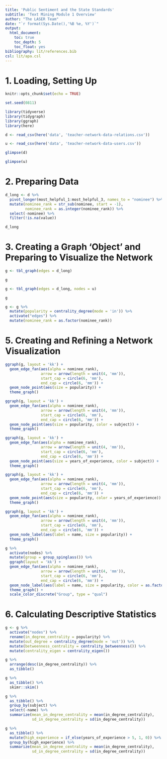 ```yaml
---
title: 'Public Sentiment and the State Standards'
subtitle: 'Text Mining Module 1 Overview'
author: "The LASER Team"
date: "`r format(Sys.Date(),'%B %e, %Y')`"
output:
  html_document:
    toc: true
    toc_depth: 5
    toc_float: yes
bibliography: lit/references.bib
csl: lit/apa.csl
---
```


# 1. Loading, Setting Up

```r
knitr::opts_chunk$set(echo = TRUE)
```

```r
set.seed(0811)

library(tidyverse)
library(tidygraph)
library(ggraph)
library(here)

d <- read_csv(here('data', 'teacher-network-data-relations.csv'))

u <- read_csv(here('data', 'teacher-network-data-users.csv'))

```

```r
glimpse(d)
```

```r
glimpse(u)
```

# 2. Preparing Data

```r
d_long <- d %>% 
  pivot_longer(most_helpful_1:most_helpful_3, names_to = "nominee") %>% 
  mutate(nominee_rank = str_sub(nominee, start = -1),
         nominee_rank = as.integer(nominee_rank)) %>% 
  select(-nominee) %>% 
  filter(!is.na(value))

d_long
```

# 3. Creating a Graph 'Object' and Preparing to Visualize the Network

```r
g <- tbl_graph(edges = d_long)

g
```

```r
g <- tbl_graph(edges = d_long, nodes = u)

g
```

```r
g <- g %>% 
  mutate(popularity = centrality_degree(mode = 'in')) %>% 
  activate("edges") %>% 
  mutate(nominee_rank = as.factor(nominee_rank))
```

# 5. Creating and Refining a Network Visualization

```r
ggraph(g, layout = 'kk') + 
  geom_edge_fan(aes(alpha = nominee_rank), 
                arrow = arrow(length = unit(4, 'mm')),
                start_cap = circle(6, 'mm'),
                end_cap = circle(6, 'mm')) + 
  geom_node_point(aes(size = popularity)) +
  theme_graph()
```

```r
ggraph(g, layout = 'kk') + 
  geom_edge_fan(aes(alpha = nominee_rank), 
                arrow = arrow(length = unit(4, 'mm')),
                start_cap = circle(6, 'mm'),
                end_cap = circle(6, 'mm')) + 
  geom_node_point(aes(size = popularity, color = subject)) +
  theme_graph()
```

```r
ggraph(g, layout = 'kk') + 
  geom_edge_fan(aes(alpha = nominee_rank), 
                arrow = arrow(length = unit(4, 'mm')),
                start_cap = circle(6, 'mm'),
                end_cap = circle(6, 'mm')) + 
  geom_node_point(aes(size = years_of_experience, color = subject)) +
  theme_graph()
```

```r
ggraph(g, layout = 'kk') + 
  geom_edge_fan(aes(alpha = nominee_rank), 
                arrow = arrow(length = unit(4, 'mm')),
                start_cap = circle(6, 'mm'),
                end_cap = circle(6, 'mm')) + 
  geom_node_point(aes(size = popularity, color = years_of_experience)) +
  theme_graph()
```

```r
ggraph(g, layout = 'kk') + 
  geom_edge_fan(aes(alpha = nominee_rank), 
                arrow = arrow(length = unit(4, 'mm')),
                start_cap = circle(6, 'mm'),
                end_cap = circle(6, 'mm')) + 
  geom_node_label(aes(label = name, size = popularity)) +
  theme_graph()
```

```r
g %>%
  activate(nodes) %>%
  mutate(group = group_spinglass()) %>% 
  ggraph(layout = 'kk') + 
  geom_edge_fan(aes(alpha = nominee_rank), 
                arrow = arrow(length = unit(4, 'mm')),
                start_cap = circle(6, 'mm'),
                end_cap = circle(6, 'mm')) + 
  geom_node_label(aes(label = name, size = popularity, color = as.factor(group))) +
  theme_graph() +
  scale_color_discrete("Group", type = "qual")
```

# 6. Calculating Descriptive Statistics

```r
g <- g %>% 
  activate("nodes") %>% 
  rename(in_degree_centrality = popularity) %>% 
  mutate(out_degree = centrality_degree(mode = 'out')) %>% 
  mutate(betweenness_centrality = centrality_betweenness()) %>% 
  mutate(centrality_eigen = centrality_eigen())

g %>% 
  arrange(desc(in_degree_centrality)) %>% 
  as_tibble()

g %>% 
  as_tibble() %>% 
  skimr::skim()

g %>% 
  as_tibble() %>% 
  group_by(subject) %>% 
  select(-name) %>% 
  summarize(mean_in_degree_centrality = mean(in_degree_centrality),
            sd_in_degree_centrality = sd(in_degree_centrality))

g %>% 
  as_tibble() %>% 
  mutate(high_experience = if_else(years_of_experience > 5, 1, 0)) %>% 
  group_by(high_experience) %>% 
  summarize(mean_in_degree_centrality = mean(in_degree_centrality),
            sd_in_degree_centrality = sd(in_degree_centrality))
```

